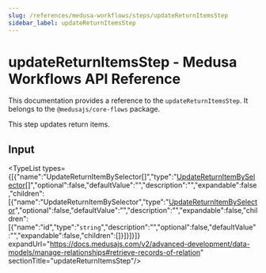 ```yaml
---
slug: /references/medusa-workflows/steps/updateReturnItemsStep
sidebar_label: updateReturnItemsStep
---
```



# updateReturnItemsStep - Medusa Workflows API Reference

This documentation provides a reference to the `updateReturnItemsStep`. It belongs to the `@medusajs/core-flows` package.

This step updates return items.

## Input

<TypeList types={[{"name":"UpdateReturnItemBySelector[]","type":"[UpdateReturnItemBySelector](../../../interfaces/core_flows.UpdateReturnItemBySelector/page.mdx)[]","optional":false,"defaultValue":"","description":"","expandable":false,"children":[{"name":"UpdateReturnItemBySelector","type":"[UpdateReturnItemBySelector](../../../interfaces/core_flows.UpdateReturnItemBySelector/page.mdx)","optional":false,"defaultValue":"","description":"","expandable":false,"children":[{"name":"id","type":"`string`","description":"","optional":false,"defaultValue":"","expandable":false,"children":[]}]}]}]} expandUrl="https://docs.medusajs.com/v2/advanced-development/data-models/manage-relationships#retrieve-records-of-relation" sectionTitle="updateReturnItemsStep"/>

